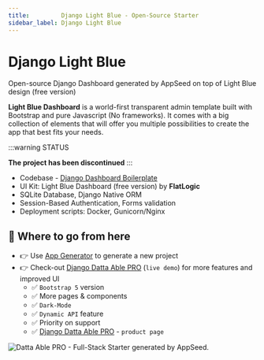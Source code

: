 ```yaml
---
title:         Django Light Blue - Open-Source Starter
sidebar_label: Django Light Blue
---
```


# Django Light Blue

<SubHeading>Open-source Django Dashboard generated by AppSeed on top of Light Blue design (free version)</SubHeading>

**Light Blue Dashboard** is a world-first transparent admin template built with Bootstrap and pure Javascript (No frameworks). It comes with a big collection of elements that will offer you multiple possibilities to create the app that best fits your needs.

:::warning STATUS

**The project has been discontinued**
:::

- Codebase - [Django Dashboard Boilerplate](../../boilerplate-code/django-dashboard.mdx)
- UI Kit: Light Blue Dashboard (free version) by **FlatLogic**
- SQLite Database, Django Native ORM
- Session-Based Authentication, Forms validation
- Deployment scripts: Docker, Gunicorn/Nginx

## 🚀 Where to go from here

- 👉 Use [App Generator](https://appseed.us/generator/) to generate a new project
- 👉 Check-out [Django Datta Able PRO](https://django-datta-able-pro.appseed-srv1.com/) (`live demo`) for more features and improved UI
  - ✅ `Bootstrap 5` version
  - ✅ More pages & components
  - ✅ `Dark-Mode`
  - ✅ `Dynamic API` feature
  - ✅ Priority on support
  - ✅ [Django Datta Able PRO](https://appseed.us/product/datta-able-pro/django/) - `product page`

![Datta Able PRO - Full-Stack Starter generated by AppSeed.](https://user-images.githubusercontent.com/51070104/170474361-a58da82b-fff9-4a59-81a8-7ab99f478f48.png)
